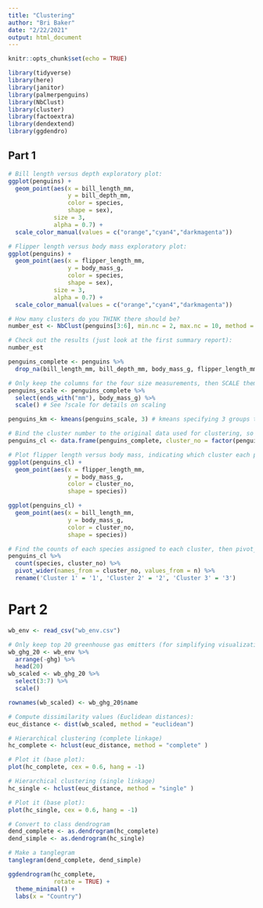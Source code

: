 ```yaml
---
title: "Clustering"
author: "Bri Baker"
date: "2/22/2021"
output: html_document
---
```


```r
knitr::opts_chunk$set(echo = TRUE)

library(tidyverse)
library(here)
library(janitor)
library(palmerpenguins)
library(NbClust)
library(cluster)
library(factoextra)
library(dendextend)
library(ggdendro)

```

## Part 1

```r
# Bill length versus depth exploratory plot:
ggplot(penguins) +
  geom_point(aes(x = bill_length_mm, 
                 y = bill_depth_mm, 
                 color = species,
                 shape = sex),
             size = 3,
             alpha = 0.7) +
  scale_color_manual(values = c("orange","cyan4","darkmagenta"))
```

```r
# Flipper length versus body mass exploratory plot: 
ggplot(penguins) +
  geom_point(aes(x = flipper_length_mm, 
                 y = body_mass_g, 
                 color = species,
                 shape = sex),
             size = 3,
             alpha = 0.7) +
  scale_color_manual(values = c("orange","cyan4","darkmagenta"))
```


```r
# How many clusters do you THINK there should be? 
number_est <- NbClust(penguins[3:6], min.nc = 2, max.nc = 10, method = "kmeans")

# Check out the results (just look at the first summary report):
number_est

```

```r
penguins_complete <- penguins %>% 
  drop_na(bill_length_mm, bill_depth_mm, body_mass_g, flipper_length_mm)

# Only keep the columns for the four size measurements, then SCALE them
penguins_scale <- penguins_complete %>% 
  select(ends_with("mm"), body_mass_g) %>% 
  scale() # See ?scale for details on scaling
```

```r
penguins_km <- kmeans(penguins_scale, 3) # kmeans specifying 3 groups to start
```

```r
# Bind the cluster number to the original data used for clustering, so that we can see what cluster each penguin is assigned to
penguins_cl <- data.frame(penguins_complete, cluster_no = factor(penguins_km$cluster))

# Plot flipper length versus body mass, indicating which cluster each penguin is assigned to (but also showing the actual species):
ggplot(penguins_cl) +
  geom_point(aes(x = flipper_length_mm, 
                 y = body_mass_g, 
                 color = cluster_no,
                 shape = species))

ggplot(penguins_cl) +
  geom_point(aes(x = bill_length_mm, 
                 y = body_mass_g, 
                 color = cluster_no,
                 shape = species))
```


```r
# Find the counts of each species assigned to each cluster, then pivot_wider() to make it a contingency table:
penguins_cl %>% 
  count(species, cluster_no) %>% 
  pivot_wider(names_from = cluster_no, values_from = n) %>% 
  rename('Cluster 1' = '1', 'Cluster 2' = '2', 'Cluster 3' = '3')
```


# Part 2

```r
wb_env <- read_csv("wb_env.csv")
```

```r
# Only keep top 20 greenhouse gas emitters (for simplifying visualization here...)
wb_ghg_20 <- wb_env %>% 
  arrange(-ghg) %>% 
  head(20)
wb_scaled <- wb_ghg_20 %>% 
  select(3:7) %>% 
  scale()

rownames(wb_scaled) <- wb_ghg_20$name
```

```r
# Compute dissimilarity values (Euclidean distances):
euc_distance <- dist(wb_scaled, method = "euclidean")
```

```r
# Hierarchical clustering (complete linkage)
hc_complete <- hclust(euc_distance, method = "complete" )

# Plot it (base plot):
plot(hc_complete, cex = 0.6, hang = -1)

# Hierarchical clustering (single linkage)
hc_single <- hclust(euc_distance, method = "single" )

# Plot it (base plot):
plot(hc_single, cex = 0.6, hang = -1)
```


```r
# Convert to class dendrogram
dend_complete <- as.dendrogram(hc_complete)
dend_simple <- as.dendrogram(hc_single)

# Make a tanglegram
tanglegram(dend_complete, dend_simple)
```

```r
ggdendrogram(hc_complete, 
             rotate = TRUE) +
  theme_minimal() +
  labs(x = "Country")
```

